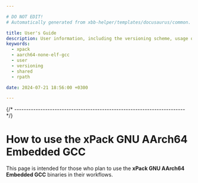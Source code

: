 ```yaml
---

# DO NOT EDIT!
# Automatically generated from xbb-helper/templates/docusaurus/common.

title: User's Guide
description: User information, including the versioning scheme, usage of shared libraries, and RPATH configuration on GNU/Linux.
keywords:
  - xpack
  - aarch64-none-elf-gcc
  - user
  - versioning
  - shared
  - rpath

date: 2024-07-21 18:56:00 +0300

---
```






{/* ------------------------------------------------------------------------ */}

# How to use the xPack GNU AArch64 Embedded GCC

This page is intended for those who plan
to use the **xPack GNU AArch64 Embedded GCC** binaries in their workflows.

<More/>

<Versioning/>

<LibrariesAndRpath/>

<UseInTesting/>


